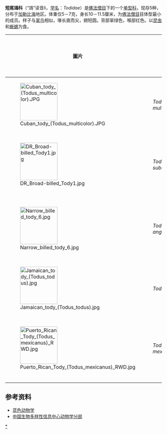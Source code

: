 {{CJK-New-Char}}
{{Automatic taxobox 
| fossil_range = {{fossil range|33.9|0}} [[普里阿邦期|普里阿邦期]]－[[全新世|全新世]]
| name = 短尾鴗属
| image = Todus todus cropped.jpg
| image_caption = [[短尾鴗|短尾鴗]]（''Todus todus''）
| taxon = Todus
| authority = [[Mathurin_Jacques_Brisson|Brisson]], 1760
| type_species = ''Alcedo todus''
| type_species_authority = [[Carl_Linnaeus|Linnaeus]], 1758
| subdivision_ranks = 種
| subdivision = 見內文
| range_map = TodisCaribbean.png
| range_map_caption = 分布区域（绿色）
}}
'''短尾鴗科'''（“鴗”读音lì，[[学名|学名]]：''Todidae''）是[[佛法僧目|佛法僧目]]下的一个[[单型|单型科]]，现存5种，分布于[[加勒比海|加勒比海]]地区。体重仅5－7克，身长10－11.5厘米，为[[佛法僧目|佛法僧目]]目体型最小的成员。样子与[[翠鸟|翠鸟]]相似，喙长直而尖，翅短圆。背部翠绿色，喉部红色。以[[昆虫|昆虫]]和[[蜥蜴|蜥蜴]]为食。
{| class="wikitable"
|-
! 圖片!! 學名  !! 名稱  !! 分布區域
|-
|[[File:Cuban_tody_(Todus_multicolor).JPG|120px]] ||''Todus multicolor''||[[雜色短尾鴗|雜色短尾鴗]]||[[古巴|古巴]]
|-
|[[File:DR_Broad-billed_Tody1.jpg|120px]] || ''Todus subulatus''||[[闊嘴短尾鴗|闊嘴短尾鴗]]||[[伊斯帕尼奧拉島|伊斯帕尼奧拉島]]
|-
|[[File:Narrow_billed_tody_6.jpg|120px]] || ''Todus angustirostris''||[[狹嘴短尾鴗|狹嘴短尾鴗]]||[[伊斯帕尼奧拉島|伊斯帕尼奧拉島]]
|-
|[[File:Jamaican_tody_(Todus_todus).jpg|120px]] || ''Todus todus''||[[短尾鴗|短尾鴗]]||[[牙買加|牙買加]]
|-
|[[File:Puerto_Rican_Tody_(Todus_mexicanus)_RWD.jpg|120px]] || ''Todus mexicanus''||[[波多黎各短尾鴗|波多黎各短尾鴗]]||[[波多黎各|波多黎各]]
|-
|}

==参考资料==
* [http://www.blueanimalbio.com/bird/fofaseng/1.htm#2 蓝色动物学] {{Wayback|url=http://www.blueanimalbio.com/bird/fofaseng/1.htm#2 |date=20160304060111 }}
* [http://zd1.brim.ac.cn/Mnamelist.asp?x_L_name=Todus&z_L_name=LIKE%2C%27%25%2C%25%27 中国生物多样性信息中心动物学分部]{{dead link|date=2018年4月 |bot=InternetArchiveBot |fix-attempted=yes }}
{{Taxonbar|from=Q726375}}

[[Category:短尾鴗科|*]]